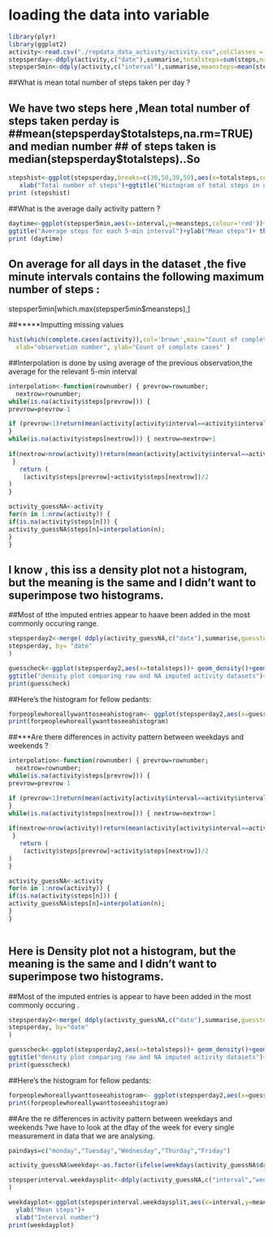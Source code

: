 # loading the data into variable

```r
library(plyr)
library(ggplot2)
activity<-read.csv("./repdata_data_activity/activity.csv",colClasses = c("integer","Date","integer"))
stepsperday<-ddply(activity,c("date"),summarise,totalsteps=sum(steps,na.rm=TRUE))
stepsper5min<-ddply(activity,c("interval"),summarise,meansteps=mean(steps,na.rm=TRUE))
```


##What is mean total number of steps taken per day ?

## We have two steps here ,Mean total number of steps taken perday is  ##mean(stepsperday$totalsteps,na.rm=TRUE) and median number
## of steps taken is median(stepsperday$totalsteps)..So
```r
stepshist<-ggplot(stepsperday,breaks=c(30,50,30,50),aes(x=totalsteps,col='red'))+geom_histogram()+
   xlab("Total number of steps")+ggtitle("Histogram of total steps in one day")+theme_classic()
print (stepshist)
```


##What is the average daily activity pattern ?

```r
daytime<-ggplot(stepsper5min,aes(x=interval,y=meansteps,colour='red'))+geom_line(colour='red',size=1)+
ggtitle("Average steps for each 5-min interval")+ylab("Mean steps")+ theme_bw()
print (daytime)
```


## On average for all days in the dataset ,the five minute intervals contains the following maximum number of steps :
stepsper5min[which.max(stepsper5min$meansteps),]

##*****Imputting missing values

```r
hist(which(complete.cases(activity)),col='brown',main="Count of complete cases ",
  xlab="observation number", ylab="Count of complete cases" )
```

##Interpolation is done by using average of the previous observation,the average for the relevant 5-min interval 

```r
interpolation<-function(rownumber) { prevrow=rownumber;
  nextrow=rownumber;
while(is.na(activity$steps[prevrow])) {
prevrow=prevrow-1

if (prevrow<1)return(mean(activity[activity$interval==activity$interval[rownumber],"steps"],na.rm=TRUE))
}
while(is.na(activity$steps[nextrow])) { nextrow=nextrow+1
     
if(nextrow>nrow(activity))return(mean(activity[activity$interval==activity$interval[rownumber],"steps"],na.rm=TRUE))
 }
   return (
    (activity$steps[prevrow]+activity$steps[nextrow])/2
)
}

activity_guessNA<-activity
for(n in 1:nrow(activity)) {
if(is.na(activity$steps[n])) {
activity_guessNA$steps[n]=interpolation(n);
}
}
```



## I know , this iss a density plot not a histogram, but the meaning is the same and I didn't want to superimpose two histograms.
##Most of tthe imputed entries appear to haave been added in the most commonly occuring range.

```r
stepsperday2<-merge( ddply(activity_guessNA,c("date"),summarise,guesstotalsteps=sum(steps,na.rm=TRUE) ),
stepsperday, by= "date"
)

guesscheck<-ggplot(stepsperday2,aes(x=totalsteps))+ geom_density()+geom_density(aes(x=guesstotalsteps,color="Imputed"))+
ggtitle("density plot comparing raw and NA imputed activity datasets")+xlab("total steps")+ theme_bw()
print(guesscheck)

```



##Here's the histogram for fellow pedants:


```r
forpeoplewhoreallywanttoseeahistogram<- ggplot(stepsperday2,aes(x=guesstotalsteps))+ geom_histogram()+ggtitle("Histogram of total number of steps per day after missing values imputed")+theme_bw()
print(forpeoplewhoreallywanttoseeahistogram)

```



##***Are there differences in activity pattern between weekdays and weekends ?
```r
interpolation<-function(rownumber) { prevrow=rownumber;
  nextrow=rownumber;
while(is.na(activity$steps[prevrow])) {
prevrow=prevrow-1

if (prevrow<1)return(mean(activity[activity$interval==activity$interval[rownumber],"steps"],na.rm=TRUE))
}
while(is.na(activity$steps[nextrow])) { nextrow=nextrow+1
     
if(nextrow>nrow(activity))return(mean(activity[activity$interval==activity$interval[rownumber],"steps"],na.rm=TRUE))
 }
   return (
    (activity$steps[prevrow]+activity$steps[nextrow])/2
)
}

activity_guessNA<-activity
for(n in 1:nrow(activity)) {
if(is.na(activity$steps[n])) {
activity_guessNA$steps[n]=interpolation(n);
}
}



```




##  Here is Density plot not a histogram, but the meaning is the same and I didn't want to superimpose two histograms.
##Most of the imputed entries is appear to have been added in the most commonly occuring .

```r
stepsperday2<-merge( ddply(activity_guessNA,c("date"),summarise,guesstotalsteps=sum(steps,na.rm=TRUE) ),
stepsperday, by="date"
)

guesscheck<-ggplot(stepsperday2,aes(x=totalsteps))+ geom_density()+geom_density(aes(x=guesstotalsteps,color="Imputed"))+
ggtitle("density plot comparing raw and NA imputed activity datasets")+xlab("total steps")+ theme_bw()
print(guesscheck)
```




##Here's the histogram for fellow pedants:

```r
forpeoplewhoreallywanttoseeahistogram<- ggplot(stepsperday2,aes(x=guesstotalsteps))+ geom_histogram()+ggtitle("Histogram of total number of steps per day after missing values imputed")+theme_bw()
print(forpeoplewhoreallywanttoseeahistogram)
```



##Are the re differences in activity pattern between weekdays and weekends ?we have to look at the dfay of the week for every single measurement in data that we are analysing.

```r
paindays=c("monday","Tuesday","Wednesday","Thurday","Friday") 

activity_guessNA$weekday<-as.factor(ifelse(weekdays(activity_guessNA$date)%in%paindays,"weekday","weekend"))

stepsperinterval.weekdaysplit<-ddply(activity_guessNA,c("interval","weekday"),summarise,meansteps=mean(steps,na.rm=TRUE)
)

weekdayplot<-ggplot(stepsperinterval.weekdaysplit,aes(x=interval,y=meansteps))+facet_wrap(~weekday,nrow=2,ncol=1)+geom_line()+theme_gray()+ggtitle("Mean steps over each 5 min interval split by weekday/weekend")+
  ylab("Mean steps")+
  xlab("Interval number")
print(weekdayplot)
```





